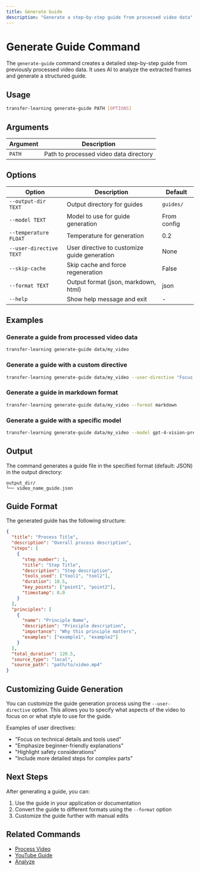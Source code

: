 ```yaml
---
title: Generate Guide
description: "Generate a step-by-step guide from processed video data"
---
```


# Generate Guide Command

The `generate-guide` command creates a detailed step-by-step guide from previously processed video data. It uses AI to analyze the extracted frames and generate a structured guide.

## Usage

```bash
transfer-learning generate-guide PATH [OPTIONS]
```

## Arguments

| Argument | Description |
| -------- | ----------- |
| `PATH` | Path to processed video data directory |

## Options

| Option | Description | Default |
| ------ | ----------- | ------- |
| `--output-dir TEXT` | Output directory for guides | `guides/` |
| `--model TEXT` | Model to use for guide generation | From config |
| `--temperature FLOAT` | Temperature for generation | 0.2 |
| `--user-directive TEXT` | User directive to customize guide generation | None |
| `--skip-cache` | Skip cache and force regeneration | False |
| `--format TEXT` | Output format (json, markdown, html) | json |
| `--help` | Show help message and exit | - |

## Examples

### Generate a guide from processed video data

```bash
transfer-learning generate-guide data/my_video
```

### Generate a guide with a custom directive

```bash
transfer-learning generate-guide data/my_video --user-directive "Focus on technical details and tools used"
```

### Generate a guide in markdown format

```bash
transfer-learning generate-guide data/my_video --format markdown
```

### Generate a guide with a specific model

```bash
transfer-learning generate-guide data/my_video --model gpt-4-vision-preview
```

## Output

The command generates a guide file in the specified format (default: JSON) in the output directory:

```
output_dir/
└── video_name_guide.json
```

## Guide Format

The generated guide has the following structure:

```json
{
  "title": "Process Title",
  "description": "Overall process description",
  "steps": [
    {
      "step_number": 1,
      "title": "Step Title",
      "description": "Step description",
      "tools_used": ["tool1", "tool2"],
      "duration": 10.5,
      "key_points": ["point1", "point2"],
      "timestamp": 0.0
    }
  ],
  "principles": [
    {
      "name": "Principle Name",
      "description": "Principle description",
      "importance": "Why this principle matters",
      "examples": ["example1", "example2"]
    }
  ],
  "total_duration": 120.5,
  "source_type": "local",
  "source_path": "path/to/video.mp4"
}
```

## Customizing Guide Generation

You can customize the guide generation process using the `--user-directive` option. This allows you to specify what aspects of the video to focus on or what style to use for the guide.

Examples of user directives:

- "Focus on technical details and tools used"
- "Emphasize beginner-friendly explanations"
- "Highlight safety considerations"
- "Include more detailed steps for complex parts"

## Next Steps

After generating a guide, you can:

1. Use the guide in your application or documentation
2. Convert the guide to different formats using the `--format` option
3. Customize the guide further with manual edits

## Related Commands

- [Process Video](/cli/process-video)
- [YouTube Guide](/cli/youtube-guide)
- [Analyze](/cli/analyze) 